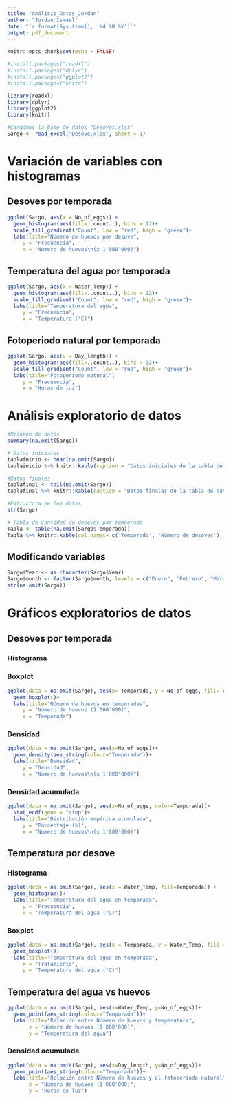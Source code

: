 ```yaml
---
title: "Análisis_Datos_Jordan"
author: "Jordan_Ismael"
date: "`r format(Sys.time(), '%d %B %Y')`"
output: pdf_document
---
```


```r
knitr::opts_chunk$set(echo = FALSE)

#install.packages("readxl")
#install.packages("dplyr")
#install.packages("ggplot2")
#install.packages("knitr")

library(readxl)
library(dplyr)
library(ggplot2)
library(knitr)
```

```r
#Cargamos la base de datos "Desoves.xlsx"
Sargo <- read_excel("Desove.xlsx", sheet = 1)

```


# Variación de variables con histogramas

## Desoves por temporada

```r
ggplot(Sargo, aes(x = No_of_eggs)) +
  geom_histogram(aes(fill=..count..), bins = 12)+
  scale_fill_gradient("Count", low = "red", high = "green")+
  labs(title="Número de huevos por desove",
     y = "Frecuencia",
     x = "Número de huevos\n(x 1'000'000)")
```

## Temperatura del agua por temporada

```r
ggplot(Sargo, aes(x = Water_Temp)) +
  geom_histogram(aes(fill=..count..), bins = 12)+
  scale_fill_gradient("Count", low = "red", high = "green")+
  labs(title="Temperatura del agua",
     y = "Frecuencia",
     x = "Temperatura (°C)")
```


## Fotoperiodo natural por temporada

```r
ggplot(Sargo, aes(x = Day_length)) +
  geom_histogram(aes(fill=..count..), bins = 12)+
  scale_fill_gradient("Count", low = "red", high = "green")+
  labs(title="Fotoperiodo natural",
     y = "Frecuencia",
     x = "Horas de luz")
```


# Análisis exploratorio de datos

```r

#Resúmen de datos
summary(na.omit(Sargo))

# Datos iniciales
tablainicio <- head(na.omit(Sargo))
tablainicio %>% knitr::kable(caption = "Datos iniciales de la tabla de datos")

#Datos finales
tablafinal <- tail(na.omit(Sargo))
tablafinal %>% knitr::kable(caption = "Datos finales de la tabla de datos")

#Estructura de los datos
str(Sargo)

# Tabla de Cantidad de desoves por temporada
Tabla <- table(na.omit(Sargo$Temporada))
Tabla %>% knitr::kable(col.names= c('Temporada', 'Número de desoves'), align = "cc", caption = "Cantidad de desoves por temporada")
```

## Modificando variables

```r
Sargo$Year <- as.character(Sargo$Year)
Sargo$month <- factor(Sargo$month, levels = c("Enero", "Febrero", "Marzo","Abril", "Mayo", "Junio", "Julio", "Agosto", "Setiembre", "Octubre", "Noviembre", "Diciembre"))
str(na.omit(Sargo))
```

















# Gráficos exploratorios de datos

## Desoves por temporada

### Histograma




### Boxplot
```r
ggplot(data = na.omit(Sargo), aes(x= Temporada, y = No_of_eggs, fill=Temporada))+
  geom_boxplot()+
  labs(title="Número de huevos en temporadas",
     y = "Número de huevos (1´000´000)",
     x = "Temporada")
```

### Densidad
```r
ggplot(data = na.omit(Sargo), aes(x=No_of_eggs))+
  geom_density(aes_string(colour="Temporada"))+
  labs(title="Densidad",
     y = "Densidad",
     x = "Número de huevos\n(x 1'000'000)")
```

### Densidad acumulada
```r
ggplot(data = na.omit(Sargo), aes(x=No_of_eggs, color=Temporada))+
  stat_ecdf(geom = "step")+
  labs(title="Distribución empírica acumulada",
     y = "Porcentaje (%)",
     x = "Número de huevos\n(x 1'000'000)")
```

## Temperatura por desove

### Histograma
```r
ggplot(data = na.omit(Sargo), aes(x = Water_Temp, fill=Temporada)) +
  geom_histogram()+
  labs(title="Temperatura del agua en temporada",
     y = "Frecuencia",
     x = "Temperatura del agua (°C)")
```

### Boxplot
```r
ggplot(data = na.omit(Sargo), aes(x = Temporada, y = Water_Temp, fill = Temporada))+
  geom_boxplot()+
  labs(title="Temperatura del agua en temporada",
     x = "Tratamiento",
     y = "Temperatura del agua (°C)")
```
## Temperatura del agua vs huevos

```r
ggplot(data = na.omit(Sargo), aes(x=Water_Temp, y=No_of_eggs))+
  geom_point(aes_string(colour="Temporada"))+
  labs(title="Relación entre Número de huevos y temperatura",
       x = "Número de huevos (1'000'000)",
       y = "Temperatura del agua")
```

### Densidad acumulada

```r
ggplot(data = na.omit(Sargo), aes(x=Day_length, y=No_of_eggs))+
  geom_point(aes_string(colour="Temporada"))+
  labs(title="Relación entre Número de huevos y el fotoperiodo natural",
       x = "Número de huevos (1'000'000)",
       y = "Horas de luz")
```


